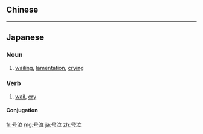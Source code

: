 {{also|號泣}}
==Chinese==
{{zh-see|號泣}}

----

==Japanese==
{{ja-kanjitab|ごう|きゅう|yomi=o}}

===Noun===
{{ja-noun|ごうきゅう|kyu=號泣}}

# [[wailing]], [[lamentation]], [[crying]]

===Verb===
{{ja-verb-suru|ごうきゅう|kyu=號泣}}

# [[wail]], [[cry]]

====Conjugation====
{{ja-suru|ごうきゅう}}

[[fr:号泣]]
[[mg:号泣]]
[[ja:号泣]]
[[zh:号泣]]